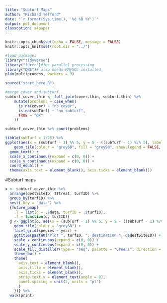 ```yaml
---
title: "Subturf Maps"
author: "Richard Telford"
date: "`r format(Sys.time(), '%d %B %Y')`"
output: pdf_document
classoption: a4paper
---
```


```r
knitr::opts_chunk$set(echo = FALSE, message = FALSE)
knitr::opts_knit$set(root.dir = "../")
```


```r
#load packages
library("tidyverse")
library("furrr")#for parallel processing
library("DBI")# also needs RMySQL installed
plan(multiprocess, workers = 3)
```


```r
source("start_here.R")
```


```r
#merge cover and subturf
subturf_cover_thin <- full_join(cover.thin, subturf.thin) %>% 
    mutate(problems = case_when(
      is.na(cover) ~ "no cover",
      is.na(subTurf) ~ "no subturf",
      TRUE ~ "OK"
    ))

subturf_cover_thin %>% count(problems)
```

```r
tibble(subTurf = 1:25) %>% 
ggplot(aes(x = (subTurf - 1) %% 5, y = 5 - ((subTurf - 1) %/% 5), label = subTurf)) +
    geom_tile(colour = "grey60", fill = "grey90", show.legend = FALSE, alpha = .8) +
  geom_text() +
  scale_x_continuous(expand = c(0, 0)) +  
  scale_y_continuous(expand = c(0, 0)) +
  coord_equal() +
  theme(axis.text = element_blank(), axis.ticks = element_blank())
```


#Subturf maps

```r
x <- subturf_cover_thin %>% 
  arrange(destSiteID, TTtreat, turfID) %>% 
  group_by(turfID) %>% 
  nest(.key = "data") %>% 
  {future_pmap(
    .l = list(d = .$data, turfID = .$turfID),
    .f = function(d, turfID){
  g <- ggplot(d, aes(x = (subTurf - 1) %% 5, y = 5 - ((subTurf - 1) %/% 5), fill = cover)) +
    geom_tile(colour = "grey60") +
    facet_grid(species ~ year) +
    ggtitle(paste0("Plot ", turfID, "; destination ", d$destSiteID)) +
    scale_x_continuous(expand = c(0, 0)) +
    scale_y_continuous(expand = c(0, 0)) +
    scale_fill_distiller(type = "seq", palette = "Greens", direction = 1) + 
    theme_bw() +
    theme(
      axis.text = element_blank(), 
      axis.title = element_blank(), 
      axis.ticks = element_blank(),
      strip.text.y = element_text(angle = 0), 
      panel.spacing = unit(2, units = "pt")
      )
    })} %>% 
  walk(print)

```

